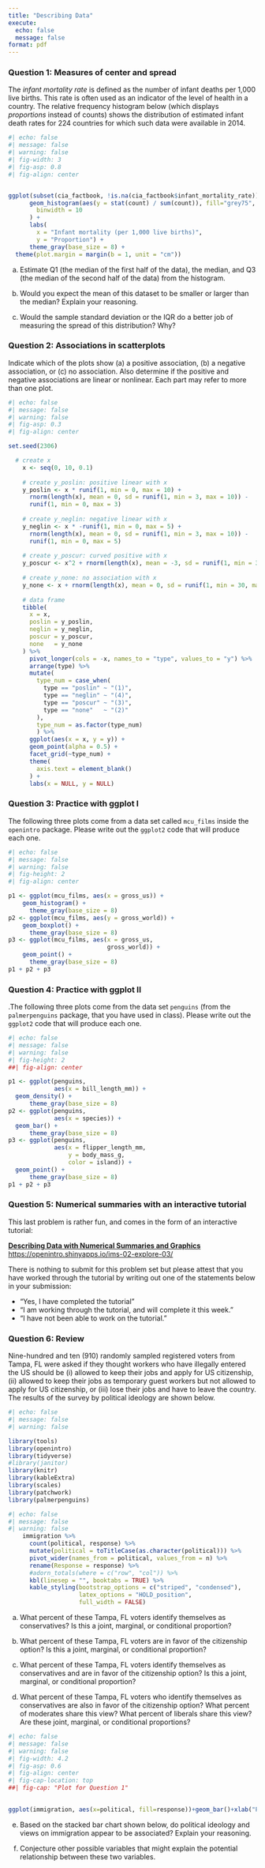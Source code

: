 ```yaml
---
title: "Describing Data"
execute:
  echo: false
  message: false
format: pdf
---
```



### Question 1: Measures of center and spread

The *infant mortality rate* is defined as the number of infant deaths per 1,000 live births. This rate is often used as an indicator of the level of health in a country. 
The relative frequency histogram below (which displays _proportions_ instead of counts) shows the distribution of estimated infant death rates for 224 countries for which such data were available in 2014.

```r
#| echo: false
#| message: false
#| warning: false
#| fig-width: 3
#| fig-asp: 0.8
#| fig-align: center


ggplot(subset(cia_factbook, !is.na(cia_factbook$infant_mortality_rate)), aes(x = infant_mortality_rate)) +
      geom_histogram(aes(y = stat(count) / sum(count)), fill="grey75", color="black",
        binwidth = 10
      ) +
      labs(
        x = "Infant mortality (per 1,000 live births)", 
        y = "Proportion") +
      theme_gray(base_size = 8) +
  theme(plot.margin = margin(b = 1, unit = "cm"))
```

a.  Estimate Q1 (the median of the first half of the data), the median, and Q3 (the median of the second half of the data) from the histogram.

b.  Would you expect the mean of this dataset to be smaller or larger than the median? Explain your reasoning.
    
c. Would the sample standard deviation or the IQR do a better job of measuring the spread of this distribution? Why?

### Question 2: Associations in scatterplots

Indicate which of the plots show (a) a positive association, (b) a negative association, or (c) no association. Also determine if the positive and negative associations are linear or nonlinear. Each part may refer to more than one plot.

```r
#| echo: false
#| message: false
#| warning: false
#| fig-asp: 0.3
#| fig-align: center

set.seed(2306)

  # create x
    x <- seq(0, 10, 0.1)
    
    # create y_poslin: positive linear with x
    y_poslin <- x * runif(1, min = 0, max = 10) + 
      rnorm(length(x), mean = 0, sd = runif(1, min = 3, max = 10)) - 
      runif(1, min = 0, max = 3)
    
    # create y_neglin: negative linear with x
    y_neglin <- x * -runif(1, min = 0, max = 5) + 
      rnorm(length(x), mean = 0, sd = runif(1, min = 3, max = 10)) - 
      runif(1, min = 0, max = 5)
    
    # create y_poscur: curved positive with x
    y_poscur <- x^2 + rnorm(length(x), mean = -3, sd = runif(1, min = 3, max = 4))
    
    # create y_none: no association with x
    y_none <- x + rnorm(length(x), mean = 0, sd = runif(1, min = 30, max = 40))
    
    # data frame
    tibble(
      x = x,
      poslin = y_poslin,
      neglin = y_neglin,
      poscur = y_poscur,
      none   = y_none
    ) %>%
      pivot_longer(cols = -x, names_to = "type", values_to = "y") %>%
      arrange(type) %>%
      mutate(
        type_num = case_when(
          type == "poslin" ~ "(1)",
          type == "neglin" ~ "(4)",
          type == "poscur" ~ "(3)",
          type == "none"   ~ "(2)"
        ),
        type_num = as.factor(type_num)
        ) %>%
      ggplot(aes(x = x, y = y)) +
      geom_point(alpha = 0.5) +
      facet_grid(~type_num) +
      theme(
        axis.text = element_blank()
      ) +
      labs(x = NULL, y = NULL)
```

### Question 3: Practice with ggplot I

The following three plots come from a data set called `mcu_films` inside the `openintro` package. Please write out the `ggplot2` code that will produce each one. 

```r
#| echo: false
#| message: false
#| warning: false
#| fig-height: 2
#| fig-align: center

p1 <- ggplot(mcu_films, aes(x = gross_us)) +
    geom_histogram() +
      theme_gray(base_size = 8)
p2 <- ggplot(mcu_films, aes(y = gross_world)) +
    geom_boxplot() +
      theme_gray(base_size = 8)
p3 <- ggplot(mcu_films, aes(x = gross_us,
                            gross_world)) +
    geom_point() +
      theme_gray(base_size = 8)
p1 + p2 + p3
```


### Question 4: Practice with ggplot II
.The following three plots come from the data set `penguins` (from the `palmerpenguins` package, that you have used in class). Please write out the `ggplot2` code that will produce each one.

```r
#| echo: false
#| message: false
#| warning: false
#| fig-height: 2
##| fig-align: center

p1 <- ggplot(penguins, 
             aes(x = bill_length_mm)) +
  geom_density() +
      theme_gray(base_size = 8)
p2 <- ggplot(penguins, 
             aes(x = species)) +
  geom_bar() +
      theme_gray(base_size = 8)
p3 <- ggplot(penguins,
             aes(x = flipper_length_mm,
                 y = body_mass_g,
                 color = island)) +
  geom_point() +
      theme_gray(base_size = 8)
p1 + p2 + p3
```

### Question 5: Numerical summaries with an interactive tutorial

This last problem is rather fun, and comes in the form of an interactive tutorial:

[**Describing Data with Numerical Summaries and Graphics**](https://openintro.shinyapps.io/ims-02-explore-03/)  
[https://openintro.shinyapps.io/ims-02-explore-03/](https://openintro.shinyapps.io/ims-02-explore-03/)

There is nothing to submit for this problem set but please attest that you have worked through the tutorial by writing out one of the statements below in your submission:

- "Yes, I have completed the tutorial"
- "I am working through the tutorial, and will complete it this week."
- "I have not been able to work on the tutorial."

### Question 6: Review

Nine-hundred and ten (910) randomly sampled registered voters from Tampa, FL were asked if they thought workers who have illegally entered the US should be (i) allowed to keep their jobs and apply for US citizenship, (ii) allowed to keep their jobs as temporary guest workers but not allowed to apply for US citizenship, or (iii) lose their jobs and have to leave the country. 
The results of the survey by political ideology are shown below.

```r
#| echo: false
#| message: false
#| warning: false

library(tools)
library(openintro)
library(tidyverse)
#library(janitor)
library(knitr)
library(kableExtra)
library(scales)
library(patchwork)
library(palmerpenguins)
```

```r
#| echo: false
#| message: false
#| warning: false  
    immigration %>%
      count(political, response) %>%
      mutate(political = toTitleCase(as.character(political))) %>%
      pivot_wider(names_from = political, values_from = n) %>%
      rename(Response = response) %>%
      #adorn_totals(where = c("row", "col")) %>%
      kbl(linesep = "", booktabs = TRUE) %>%
      kable_styling(bootstrap_options = c("striped", "condensed"), 
                    latex_options = "HOLD_position",
                    full_width = FALSE)
```

a.  What percent of these Tampa, FL voters identify themselves as conservatives? Is this a joint, marginal, or conditional proportion?

b.  What percent of these Tampa, FL voters are in favor of the citizenship option? Is this a joint, marginal, or conditional proportion?

c.  What percent of these Tampa, FL voters identify themselves as conservatives and are in favor of the citizenship option? Is this a joint, marginal, or conditional proportion?

d.  What percent of these Tampa, FL voters who identify themselves as conservatives are also in favor of the citizenship option? What percent of moderates share this view? What percent of liberals share this view? Are these joint, marginal, or conditional proportions?

```r
#| echo: false
#| message: false
#| warning: false 
#| fig-width: 4.2
#| fig-asp: 0.6
#| fig-align: center
#| fig-cap-location: top
##| fig-cap: "Plot for Question 1"
 

ggplot(immigration, aes(x=political, fill=response))+geom_bar()+xlab("Political Ideology")
```


e.  Based on the stacked bar chart shown below, do political ideology and views on immigration appear to be associated? Explain your reasoning.
    
f.  Conjecture other possible variables that might explain the potential relationship between these two variables.



